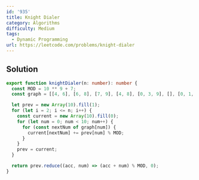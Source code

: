 ```yaml
---
id: '935'
title: Knight Dialer
category: Algorithms
difficulty: Medium
tags:
  - Dynamic Programming
url: https://leetcode.com/problems/knight-dialer
---
```


## Solution

```typescript showLineNumbers
export function knightDialer(n: number): number {
  const MOD = 10 ** 9 + 7;
  const graph = [[4, 6], [6, 8], [7, 9], [4, 8], [0, 3, 9], [], [0, 1, 7], [2, 6], [1, 3], [2, 4]];

  let prev = new Array(10).fill(1);
  for (let i = 2; i <= n; i++) {
    const current = new Array(10).fill(0);
    for (let num = 0; num < 10; num++) {
      for (const nextNum of graph[num]) {
        current[nextNum] += prev[num] % MOD;
      }
    }
    prev = current;
  }

  return prev.reduce((acc, num) => (acc + num) % MOD, 0);
}
```
